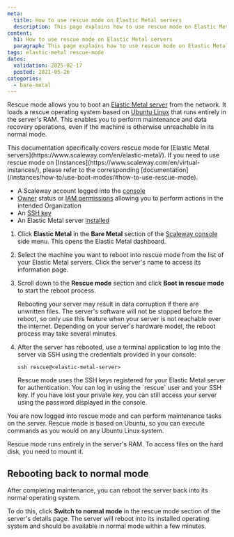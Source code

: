 ```yaml
---
meta:
  title: How to use rescue mode on Elastic Metal servers
  description: This page explains how to use rescue mode on Elastic Metal servers
content:
  h1: How to use rescue mode on Elastic Metal servers
  paragraph: This page explains how to use rescue mode on Elastic Metal servers
tags: elastic-metal rescue-mode
dates:
  validation: 2025-02-17
  posted: 2021-05-26
categories:
  - bare-metal
---
```



Rescue mode allows you to boot an [Elastic Metal server](https://www.scaleway.com/en/elastic-metal/) from the network. It loads a rescue operating system based on [Ubuntu Linux](https://ubuntu.com/) that runs entirely in the server's RAM. This enables you to perform maintenance and data recovery operations, even if the machine is otherwise unreachable in its normal mode.

<Message type="note">
  This documentation specifically covers rescue mode for [Elastic Metal servers](https://www.scaleway.com/en/elastic-metal/). If you need to use rescue mode on [Instances](https://www.scaleway.com/en/virtual-instances/), please refer to the corresponding [documentation](/instances/how-to/use-boot-modes/#how-to-use-rescue-mode).
</Message>

<Macro id="requirements" />

- A Scaleway account logged into the [console](https://console.scaleway.com)
- [Owner](/iam/concepts/#owner) status or [IAM permissions](/iam/concepts/#permission) allowing you to perform actions in the intended Organization
- An [SSH key](/organizations-and-projects/how-to/create-ssh-key/)
- An Elastic Metal server [installed](/elastic-metal/quickstart/#how-to-create-an-elastic-metal-server)


1. Click **Elastic Metal** in the **Bare Metal** section of the [Scaleway console](https://console.scaleway.com) side menu. This opens the Elastic Metal dashboard.

2. Select the machine you want to reboot into rescue mode from the list of your Elastic Metal servers. Click the server's name to access its information page.

3. Scroll down to the **Rescue mode** section and click **Boot in rescue mode** to start the reboot process.

    <Message type="important">
      Rebooting your server may result in data corruption if there are unwritten files. The server's software will not be stopped before the reboot, so only use this feature when your server is not reachable over the internet.
    </Message>

    <Message type="tip">
      Depending on your server's hardware model, the reboot process may take several minutes.
    </Message>

4. After the server has rebooted, use a terminal application to log into the server via SSH using the credentials provided in your console:

    <Lightbox src={image} alt="Elastic Metal Rescue Mode Credentials Information" />

    ```
    ssh rescue@<elastic-metal-server>
    ```

    <Message type="tip">
      Rescue mode uses the SSH keys registered for your Elastic Metal server for authentication. You can log in using the `rescue` user and your SSH key. If you have lost your private key, you can still access your server using the password displayed in the console.
    </Message>

You are now logged into rescue mode and can perform maintenance tasks on the server. Rescue mode is based on Ubuntu, so you can execute commands as you would on any Ubuntu Linux system.

<Lightbox src={image2} alt="" />

<Message type="note">
  Rescue mode runs entirely in the server's RAM. To access files on the hard disk, you need to mount it.
</Message>

## Rebooting back to normal mode

After completing maintenance, you can reboot the server back into its normal operating system.

To do this, click **Switch to normal mode** in the rescue mode section of the server's details page. The server will reboot into its installed operating system and should be available in normal mode within a few minutes.